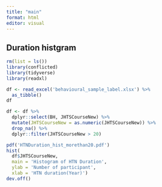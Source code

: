 ```yaml
---
title: "main"
format: html
editor: visual
---
```


## Duration histgram

```r
rm(list = ls())
library(conflicted)
library(tidyverse)
library(readxl)

df <- read_excel('behavioural_sample_label.xlsx') %>% 
  as_tibble()
df

df <- df %>% 
  dplyr::select(BH, JHTSCourseNew) %>% 
  mutate(JHTSCourseNew = as.numeric(JHTSCourseNew)) %>% 
  drop_na() %>% 
  dplyr::filter(JHTSCourseNew > 20)

pdf('HTNDuration_hist_morethan20.pdf')
hist(
  df$JHTSCourseNew, 
  main = 'Histogram of HTN Duration', 
  ylab = 'Number of participant', 
  xlab = 'HTN duration(Year)')
dev.off()
```

